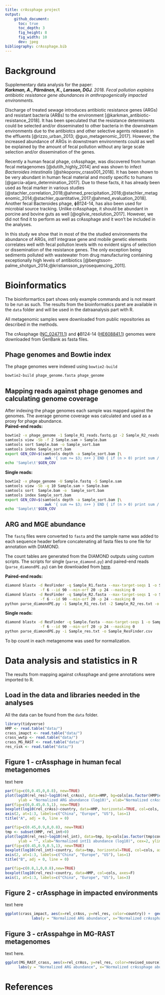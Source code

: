 ```yaml
---
title: crAssphage project
output: 
    github_document:
      toc: true
      toc_depth: 3
      fig_height: 8
      fig_width: 10
      dev: jpeg
bibliography: crAssphage.bib
---
```



# Background
Supplementary data analysis for the paper:  
_**Karkman, A., Pärnänen, K., Larsson, DGJ.** 2018._
_Fecal pollution explains antibiotic resistance gene abundances in anthropogenically impacted environments._

Discharge of treated sewage introduces antibiotic resistance genes (ARGs) and resistant bacteria (ARBs) to the environment [@karkman_antibiotic-resistance_2018]. It has been speculated that the resistance determinants could be selected and/or disseminated to other bacteria in the downstream environments due to the antibiotcs and other selective agents released in the effluents [@rizzo_urban_2013; @guo_metagenomic_2017]. However, the increased abundance of ARGs in downstream environments could as well be explained by the amount of fecal pollution without any large scale selection and/or dissemination of the genes.  

Recently a human feacal phage, crAssphage, was discovered from human fecal metagenomes [@dutilh_highly_2014] and was shown to infect _Bacteroides intestinalis_ [@shkoporov_crass001_2018]. It has been shown to be very abundant in human fecal material and mostly specific to humans [@garcia-aljaro_determination_2017]. Due to these facts, it has already been used as fecal marker in various studies [@stachler_correlation_2018;@ahmed_precipitation_2018;@stachler_metagenomic_2014;@stachler_quantitative_2017;@ahmed_evaluation_2018]. Another fecal Bacteroides phage, ɸB124-14, has also been used for microbial source tracking. Unlike crAssphage, it should be abundant in porcine and bovine guts as well [@ogilvie_resolution_2017]. However, we did not find it to perform as well as crAssphage and it won't be included in the analyses. 

In this study we show that in most of the the studied environments the abundance of ARGs, *intI1* integrase gene and mobile genetic elements correlates well with fecal pollution levels with no evident signs of selection or dissemination of the resistance genes. The only exception being sediments polluted with wastewater from drug manufacturing containing exceptionally high levels of antibiotics [@bengtsson-palme_shotgun_2014;@kristiansson_pyrosequencing_2011].


# Bioinformatics
The bioinformartics part shows only example commands and is not meant to be run as such. The results from the bioinformatics paret are available in the `data` folder and will be used in the datraanalysis part with R.  

All metagenomic samples were downloaded from public repositories as described in the methods. 

The crAssphage ([NC_024711.1](https://www.ncbi.nlm.nih.gov/nuccore/NC_024711.1)) and ɸB124-14 ([HE608841.1](https://www.ncbi.nlm.nih.gov/nuccore/HE608841.1)) genomes were downloaded from
GenBank as fasta files. 

## Phage genomes and Bowtie index
The phage genomes were indexed using `bowtie2-build`
```bash
bowtie2-build phage_genome.fasta phage_genome
```
## Mapping reads against phage genomes and calculating genome coverage
After indexing the phage genomes each sample was mapped against the genomes. The average genome coverage was calculated and used as a proxy for phage abundance.  
__Paired-end reads:__
```bash
bowtie2 -x phage_genome -1 Sample_R1_reads.fastq.gz -2 Sample_R2_reads.fastq.gz -S Sample.sam
samtools view -Sb -f 2 Sample.sam > Sample.bam
samtools sort Sample.bam -o Sample_sort.bam
samtools index Sample_sort.bam
export GEN_COV=$(samtools depth -a Sample_sort.bam |\
                  awk '{ sum += $3; n++ } END { if (n > 0) print sum / n; }')
echo 'Sample\t'$GEN_COV
```
__Single reads:__
```bash
bowtie2 -x phage_genome -U Sample.fastq -S Sample.sam
samtools view -Sb -q 10 Sample.sam > Sample.bam
samtools sort  Sample.bam -o  Sample_sort.bam
samtools index Sample_sort.bam
export GEN_COV=$(samtools depth -a Sample_sort.bam |\
                  awk '{ sum += $3; n++ } END { if (n > 0) print sum / n; }')
echo 'Sample\t'$GEN_COV 
```

## ARG and MGE abundance
The `fastq` files were converted to `fasta` and the sample name was added to each sequence header before concatenating all fasta files to one file for annotation with DIAMOND.  

The count tables are generated from the DIAMOND outputs using custom scripts. The scripts for single (`parse_diamond.py`) and paired-end reads (`parse_diamondPE.py`)  can be downloaded from [here](https://github.com/karkman/parse_diamond).

__Paired-end reads:__
```bash
diamond blastx -d ResFinder -q Sample_R1.fasta --max-target-seqs 1 -o Sample_R1_res.txt \
                -f 6 --id 90 --min-orf 20 -p 24 --masking 0
diamond blastx -d ResFinder -q Sample_R2.fasta --max-target-seqs 1 -o Sample_R2_res.txt \
                -f 6 --id 90 --min-orf 20 -p 24 --masking 0
python parse_diamondPE.py -1 Sample_R1_res.txt -2 Sample_R2_res.txt -o Sample_ResFinder.csv
```

__Single reads:__
```bash
diamond blastx -d ResFinder -q Sample.fasta --max-target-seqs 1 -o Sample_res.txt \
                -f 6 --id 90 --min-orf 20 -p 24 --masking 0
python parse_diamondPE.py -i Sample_res.txt -o Sample_ResFinder.csv
```

To bp count in each metagenome was used for normalization. 

# Data analysis and statistics in R
The results from mapping against crAssphage and gene annotations were imported to R. 

## Load in the data and libraries needed in the analyses
All the data can be found from the `data` folder.
```r
library(tidyverse)
HMP <- read.table("data/")
crass_imapct <- read.table("data/")
crass_wwtp <- read.table("data/")
crass_MG_RAST <- read.table("data/")
res_risk <- read.table("data/")
```
## Figure 1 - crAssphage in human fecal metagenomes 
text here
```r
par(fig=c(0,0.45,0,0.8), new=TRUE)
plot(log10(rel_res)~log10(rel_crAss), data=HMP, bg=cols[as.factor(HMP$country)], pch=21,
      ylab = "Normalized ARG abundance (log10)", xlab="Normalized crAssphage abundance (log10)", cex=2, ylim=c(2.5, 4.5))
par(fig=c(0,0.45,0.5,1), new=TRUE)
boxplot(log10(rel_crAss)~country, data=HMP, horizontal=TRUE, col=cols, axes=F)
axis(2, at=1:3, labels=c("China", "Europe", "US"), las=1)
title("A", adj = 0, line = 0)

par(fig=c(0.45,0.9,0,0.8), new=TRUE)
tmp <- subset(HMP, rel_int>0)
plot(log10(rel_res)~log10(rel_int), data=tmp, bg=cols[as.factor(tmp$country)], pch=21,
      ylab = "", xlab="Normalized intI1 abundance (log10)", cex=2, ylim=c(2.5, 4.5))
par(fig=c(0.45,0.9,0.5,1), new=TRUE)
boxplot(log10(rel_int)~country, data=tmp, horizontal=TRUE, col=cols, axes=F)
axis(2, at=1:3, labels=c("China", "Europe", "US"), las=1)
title("B", adj = 0, line = 0)

par(fig=c(0.8,1,0,0.8),new=TRUE)
boxplot(log10(rel_res)~country, data=HMP, col=cols, axes=F)
axis(1, at=1:3, labels=c("China", "Europe", "US"), las=3)
```

## Figure 2 - crAssphage in impacted environments
text here
```r
ggplot(crass_impact, aes(x=rel_crAss, y=rel_res, color=country)) +  geom_smooth(method="lm") + geom_point(aes(shape=crAss_detection), size=5) + scale_x_log10() + scale_y_log10() + theme_classic() +
            labs(y = "Normalized ARG abundance", x="Normalized crAssphage abundance", color="Study", shape="crAssphage detection") + scale_colour_manual(values=cols)
```

## Figure 3 - crAsspahge in MG-RAST metagenomes
text here.
```r
ggplot(MG_RAST_crass, aes(x=rel_crAss, y=rel_res, color=revised_source)) + geom_point(size=5) + scale_x_log10() + scale_y_log10() + geom_smooth(method="lm") + theme_classic() +
      labs(y = "Normalized ARG abundance", x="Normalized crAssphage abundance", color = "Revised source") + scale_colour_manual(values=cols)
```

# References